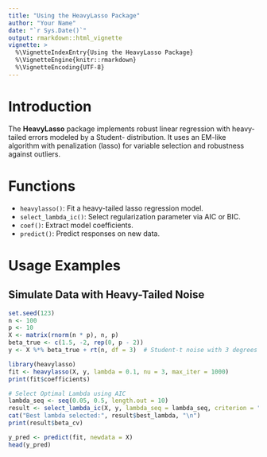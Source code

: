 ```yaml
---
title: "Using the HeavyLasso Package"
author: "Your Name"
date: "`r Sys.Date()`"
output: rmarkdown::html_vignette
vignette: >
  %\VignetteIndexEntry{Using the HeavyLasso Package}
  %\VignetteEngine{knitr::rmarkdown}
  %\VignetteEncoding{UTF-8}
---
```


# Introduction

The **HeavyLasso** package implements robust linear regression with heavy-tailed errors modeled by a Student-\eqn{t} distribution. It uses an EM-like algorithm with \eqn{\ell_1} penalization (lasso) for variable selection and robustness against outliers.

# Functions

- `heavylasso()`: Fit a heavy-tailed lasso regression model.
- `select_lambda_ic()`: Select regularization parameter via AIC or BIC.
- `coef()`: Extract model coefficients.
- `predict()`: Predict responses on new data.

# Usage Examples

## Simulate Data with Heavy-Tailed Noise

```r
set.seed(123)
n <- 100
p <- 10
X <- matrix(rnorm(n * p), n, p)
beta_true <- c(1.5, -2, rep(0, p - 2))
y <- X %*% beta_true + rt(n, df = 3)  # Student-t noise with 3 degrees of freedom

library(heavylasso)
fit <- heavylasso(X, y, lambda = 0.1, nu = 3, max_iter = 1000)
print(fit$coefficients)

# Select Optimal Lambda using AIC
lambda_seq <- seq(0.05, 0.5, length.out = 10)
result <- select_lambda_ic(X, y, lambda_seq = lambda_seq, criterion = "AIC")
cat("Best lambda selected:", result$best_lambda, "\n")
print(result$beta_cv)

y_pred <- predict(fit, newdata = X)
head(y_pred)

```
